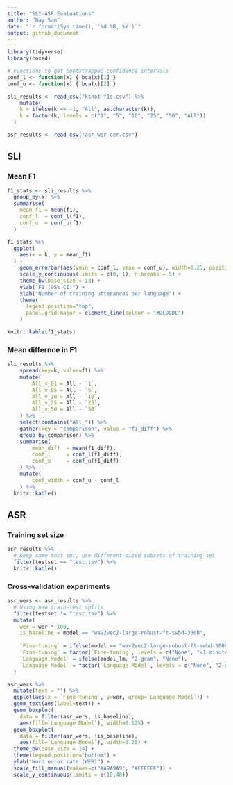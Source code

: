 ```yaml
---
title: "SLI-ASR Evaluations"
author: "Nay San"
date: "`r format(Sys.time(), '%d %B, %Y')`"
output: github_document
---
```


```r
library(tidyverse)
library(coxed)

# Functions to get bootstrapped confidence intervals
conf_l <- function(x) { bca(x)[1] }
conf_u <- function(x) { bca(x)[2] }

sli_results <- read_csv("kshot-f1s.csv") %>%
    mutate(
    k = ifelse(k == -1, "All", as.character(k)),
    k = factor(k, levels = c("1", "5", "10", "25", "50", "All"))
  )

asr_results <- read_csv("asr_wer-cer.csv")
```

## SLI

### Mean F1

```r

f1_stats <- sli_results %>% 
  group_by(k) %>% 
  summarise(
    mean_f1 = mean(f1),
    conf_l  = conf_l(f1),
    conf_u  = conf_u(f1)
  )

f1_stats %>% 
  ggplot(
    aes(x = k, y = mean_f1)
  ) +
    geom_errorbar(aes(ymin = conf_l, ymax = conf_u), width=0.25, position=position_dodge(width=0.35)) +
    scale_y_continuous(limits = c(0, 1), n.breaks = 5) +
    theme_bw(base_size = 13) +
    ylab("F1 (95% CI)") +
    xlab("Number of training utterances per language") +
    theme(
      legend.position="top",
      panel.grid.major = element_line(colour = "#DCDCDC")
    )
```

```r
knitr::kable(f1_stats)
```

### Mean differnce in F1

```r
sli_results %>%
    spread(key=k, value=f1) %>% 
    mutate(
        All_v_01 = All - `1`,
        All_v_05 = All - `5`,
        All_v_10 = All - `10`,
        All_v_25 = All - `25`,
        All_v_50 = All - `50`
    ) %>%
    select(contains("All_")) %>%
    gather(key = "comparison", value = "f1_diff") %>%
    group_by(comparison) %>%
    summarise(
        mean_diff  = mean(f1_diff),
        conf_l     = conf_l(f1_diff),
        conf_u     = conf_u(f1_diff)
    ) %>%
    mutate(
        conf_width = conf_u - conf_l
    ) %>%
  knitr::kable()
```

## ASR

### Training set size

```r
asr_results %>%
  # Keep same test set, use different-sized subsets of training set
  filter(testset == "test.tsv") %>%
  knitr::kable()
```

### Cross-validation experiments

```r
asr_wers <- asr_results %>%
  # Using new train-test splits
  filter(testset != "test.tsv") %>%
  mutate(
    wer = wer * 100,
    is_baseline = model == "wav2vec2-large-robust-ft-swbd-300h",
    
    `Fine-tuning` = ifelse(model == "wav2vec2-large-robust-ft-swbd-300h", "None", "<1 minute"),
    `Fine-tuning` = factor(`Fine-tuning`, levels = c("None", "<1 minute")),
    `Language Model` = ifelse(model_lm, "2-gram", "None"),
    `Language Model` = factor(`Language Model`, levels = c("None", "2-gram"))
  ) 

asr_wers %>%
  mutate(text = "") %>% 
  ggplot(aes(x = `Fine-tuning`, y=wer, group=`Language Model`)) +
  geom_text(aes(label=text)) +
  geom_boxplot(
    data = filter(asr_wers, is_baseline),
    aes(fill=`Language Model`), width=0.125) +
  geom_boxplot(
    data = filter(asr_wers, !is_baseline),
    aes(fill=`Language Model`), width=0.25) +
  theme_bw(base_size = 14) +
  theme(legend.position="bottom") +
  ylab("Word error rate (WER)") +
  scale_fill_manual(values=c("#A9A9A9", "#FFFFFF")) +
  scale_y_continuous(limits = c(10,40))
```